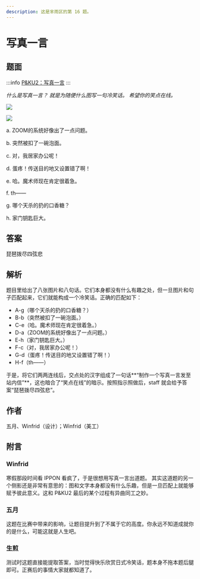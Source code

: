 ```yaml
---
description: 这是芈雨区的第 16 题。
---
```


# 写真一言

## 题面

:::info
[P\&KU2：写真一言](https://pnku2.pkupuzzle.art/#/game/miyu/prob_16)
:::

_什么是写真一言？_
_就是为随便什么图写一句冷笑话。_
_希望你的笑点在线。_

![](./16-xie-zhen-yi-yan.assets/image_1.webp)

![](./16-xie-zhen-yi-yan.assets/image_2.webp)

a. ZOOM的系统好像出了一点问题。&#x20;

b. 突然被扣了一碗泡面。

c. 对，我居家办公呢！

d. 蛋疼！传送目的地又设置错了啊！

e. 哈。魔术师现在肯定很着急。

f. th——

g. 哪个天杀的扔的口香糖？

h. 家门钥匙巨大。

## 答案

琵琶拨尽四弦悲

## 解析

题目里给出了八张图片和八句话。它们本身都没有什么有趣之处，但一旦图片和句子匹配起来，它们就能构成一个冷笑话。正确的匹配如下：

- A-g（哪个天杀的扔的口香糖？）
- B-b（突然被扣了一碗泡面。）
- C-e（哈。魔术师现在肯定很着急。）
- D-a（ZOOM的系统好像出了一点问题。）
- E-h（家门钥匙巨大。）
- F-c（对，我居家办公呢！）
- G-d（蛋疼！传送目的地又设置错了啊！）
- H-f（th——）

于是，将它们两两连线后，交点处的汉字组成了一句话**“制作一个写真一言发至站内信”**，这也暗合了“笑点在线”的暗示。按照指示照做后，staff 就会给予答案“琵琶拨尽四弦悲”。

## 作者

五月、Winfrid（设计）；Winfrid（美工）

## 附言

### Winfrid

寒假那段时间看 IPPON 看疯了，于是很想用写真一言出道题。 其实这道题的另一个侧影还是非常有意思的：图和文字本身都没有什么乐趣，但是一旦匹配上就能够赋予彼此意义。这和 P\&KU2 最后的某个过程有异曲同工之妙。

### 五月

这题在比赛中带来的影响，让题目提升到了不属于它的高度。你永远不知道成就你的是什么，可能这就是人生吧。

### 生煎

测试时这题直接能提取答案，当时觉得快乐欣赏日式冷笑话，题本身不拖本题后腿即可。正赛后的事情大家就都知道了。
